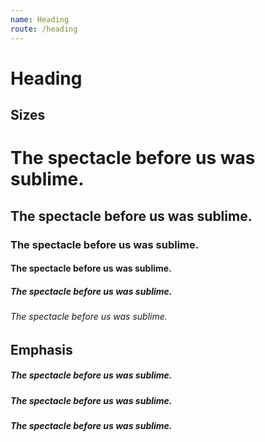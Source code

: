 ```yaml
---
name: Heading
route: /heading
---
```


# Heading

## Sizes

<div className="mb-12">
  <h1 className="heading-color-neutral--high heading-size-h1 text-6xl">
    The spectacle before us was sublime.
  </h1>
  <h2 className="heading-color-neutral--high heading-size-h2 text-5xl">
    The spectacle before us was sublime.
  </h2>
  <h3 className="heading-color-neutral--high heading-size-h3 text-4xl">
    The spectacle before us was sublime.
  </h3>
  <h4 className="heading-color-neutral--high heading-size-h4 text-3xl">
    The spectacle before us was sublime.
  </h4>
  <h5 className="heading-color-neutral--high heading-size-h5 text-2xl">
    The spectacle before us was sublime.
  </h5>
  <h6 className="heading-color-neutral--high heading-size-h6 text-xl">
    The spectacle before us was sublime.
  </h6>
</div>

## Emphasis

<div className="mb-12">
  <h5 className="heading-color-neutral--high heading-size-h5 text-xl">
    The spectacle before us was sublime.
  </h5>
  <h5 className="heading-color-neutral--medium heading-size-h5 text-xl">
    The spectacle before us was sublime.
  </h5>
  <h5 className="heading-color-neutral--low heading-size-h5 text-xl">
    The spectacle before us was sublime.
  </h5>
</div>
